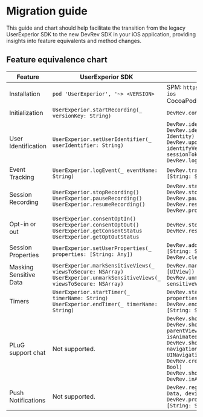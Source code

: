 # Migration guide

This guide and chart should help facilitate the transition from the legacy UserExperior SDK to the new DevRev SDK in your iOS application, providing insights into feature equivalents and method changes.

## Feature equivalence chart

| Feature | UserExperior SDK | DevRev SDK |
|-|-|-|
| Installation | `pod 'UserExperior', '~> <VERSION>` | SPM: `https://github.com/devrev/devrev-sdk-ios`<br />CocoaPods: `pod 'DevRevSDK', '~> <VERSION>` |
| Initialization | `UserExperior.startRecording(_ versionKey: String)` | `DevRev.configure(appID: String)` |
| User Identification | `UserExperior.setUserIdentifier(_ userIdentifier: String)` | `DevRev.identifyAnonymousUser(userID: String)`<br />`DevRev.identifyUnverifiedUser(_ identity: Identity)`<br />`DevRev.updateUser(_ identity: Identity)`<br /> `identifyVerifiedUser( _ userID: String, sessionToken: String)`<br />`DevRev.logout(deviceID: String)` |
| Event Tracking | `UserExperior.logEvent(_ eventName: String)` | `DevRev.trackEvent(name: String, properties: [String: String])` |
| Session Recording | `UserExperior.stopRecording()`<br />`UserExperior.pauseRecording()`<br />`UserExperior.resumeRecording()` | `DevRev.startRecording()`<br />`DevRev.stopRecording()`<br />`DevRev.pauseRecording()`<br />`DevRev.resumeRecording()`<br />`DevRev.processAllOnDemandSessions()` |
| Opt-in or out | `UserExperior.consentOptIn()`<br />`UserExperior.consentOptOut()`<br />`UserExperior.getConsentStatus`<br />`UserExperior.getOptOutStatus` | `DevRev.stopAllMonitoring()`<br />`DevRev.resumeAllMonitoring()` |
| Session Properties | `UserExperior.setUserProperties(_ properties: [String: Any])` | `DevRev.addSessionProperties(properties: [String: String])`<br />`DevRev.clearSessionProperties()` |
| Masking Sensitive Data | `UserExperior.markSensitiveViews(_ viewsToSecure: NSArray)`<br />`UserExperior.unmarkSensitiveViews(_ viewsToSecure: NSArray)` | `DevRev.markSensitiveViews(_ sensitiveViews: [UIView])`<br />`DevRev.unmarkSensitiveViews(_ sensitiveViews: [UIView])` |
| Timers | `UserExperior.startTimer(_ timerName: String)`<br />`UserExperior.endTimer(_ timerName: String)` | `DevRev.startTimer(_ name: String, properties: [String: String])`<br />`DevRev.endTimer(_ name: String, properties: [String: String])` |
| PLuG support chat | Not supported. | `DevRev.showSupport(isAnimated: Bool)`<br />`DevRev.showSupport(from parentViewController: UIViewController,  isAnimated: Bool)`<br />`DevRev.showSupport(from navigationController: UINavigationController,  isAnimated: Bool)`<br />`DevRev.createSupportConversation(isAnimated: Bool)`<br />`DevRev.shouldDismissModalsOnOpenLink`<br />`DevRev.inAppLinkHandler` |
| Push Notifications | Not supported. | `DevRev.registerDeviceToken(_ deviceToken: Data, deviceID: String)`<br />`DevRev.processPushNotification(_ userInfo: [String: String])` |
